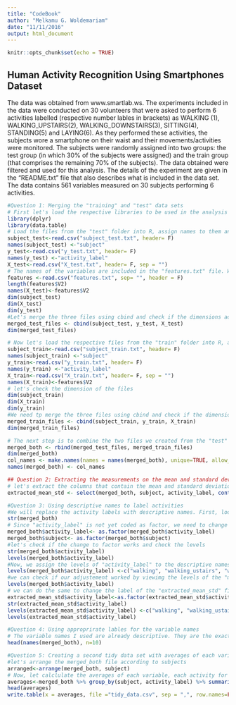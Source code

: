 ```yaml
---
title: "CodeBook"
author: "Melkamu G. Woldemariam"
date: "11/11/2016"
output: html_document
---
```


```r
knitr::opts_chunk$set(echo = TRUE)
```

## Human Activity Recognition Using Smartphones Dataset
The data was obtained from www.smartlab.ws. The experiments included in the data were conducted on 30 volunteers that were asked to perform 6 activities labelled (respective number lables in brackets) as WALKING (1), WALKING_UPSTAIRS(2), WALKING_DOWNSTAIRS(3), SITTING(4), STANDING(5) and LAYING(6). As they performed these activities, the subjects wore a smartphone on their waist and their movements/activities were monitored. The subjects were randomly assigned into two groups: the test group (in which 30% of the subjects were assigned) and the train group (that comprises the remaining 70% of the subjects). The data obtained were filtered and used for this analysis. The details of the experiment are given in the "README.txt" file that also describes what is included in the data set.  The data contains 561 variables measured on 30 subjects performing 6 activities. 

```r
#Question 1: Merging the "training" and "test" data sets
# First let's load the respective libraries to be used in the analysis
library(dplyr)
library(data.table)
# Load the files from the "test" folder into R, assign names to them and check their respective dimensions.
subject_test<-read.csv("subject_test.txt", header= F)
names(subject_test) <-"subject"
y_test<-read.csv("y_test.txt", header= F)
names(y_test) <-"activity_label"
X_test<-read.csv("X_test.txt", header= F, sep = "")
# The names of the variables are included in the "features.txt" file. We will read the file and check the dimensions of the files. 
features <-read.csv("features.txt", sep= "", header = F)
length(features$V2)
names(X_test)<-features$V2
dim(subject_test)
dim(X_test)
dim(y_test)
#Let's merge the three files using cbind and check if the dimensions add up
merged_test_files <- cbind(subject_test, y_test, X_test)
dim(merged_test_files)

# Now let's load the respective files from the "train" folder into R, assign names to them and check their dimensions
subject_train<-read.csv("subject_train.txt", header= F)
names(subject_train) <-"subject"
y_train<-read.csv("y_train.txt", header= F)
names(y_train) <-"activity_label"
X_train<-read.csv("X_train.txt", header= F, sep = "")
names(X_train)<-features$V2
# let's check the dimension of the files
dim(subject_train)
dim(X_train)
dim(y_train)
#We need tp merge the three files using cbind and check if the dimensions add up
merged_train_files <- cbind(subject_train, y_train, X_train)
dim(merged_train_files)

# The next step is to combine the two files we created from the "test" and "train" folders using rbind and generate unique column names
merged_both <- rbind(merged_test_files, merged_train_files)
dim(merged_both)
col_names <- make.names(names = names(merged_both), unique=TRUE, allow_ = TRUE)
names(merged_both) <- col_names
```
```r
## Question 2: Extracting the measurements on the mean and standard deviation
# let's extract the columns that contain the mean and standard deviation of each measurement
extracted_mean_std <- select(merged_both, subject, activity_label, contains("mean") , contains("std"))
```
```r
#Question 3: Using descriptive names to label activities
#We will replace the activity labels with descriptive names. First, look at the structure of the data to see if "activity_label" is coded as factor
str(merged_both)
# Since "activity_label" is not yet coded as factor, we need to change its type to "factor"
merged_both$activity_label<- as.factor(merged_both$activity_label)
merged_both$subject<- as.factor(merged_both$subject)
#let's check if the change to factor works and check the levels
str(merged_both$activity_label)
levels(merged_both$activity_label)
#Now, we assign the levels of "activity_label" to the descriptive names
levels(merged_both$activity_label) <-c("walking", "walking_ustairs", "walking_downstairs", "sitting", "standing", "laying")
#we can check if our adjustement worked by viewimg the levels of the "merged_both$activity_label" column
levels(merged_both$activity_label)
# we can do the same to change the label of the "extracted_mean_std" file
extracted_mean_std$activity_label<-as.factor(extracted_mean_std$activity_label)
str(extracted_mean_std$activity_label)
levels(extracted_mean_std$activity_label) <-c("walking", "walking_ustairs", "walking_downstairs", "sitting", "standing", "laying")
levels(extracted_mean_std$activity_label)
```
```r
#Question 4: Using approprirate lables for the variable names
# The variable names I used are already descriptive. They are the exact names I found in the features file and I replaced the V1, V2, etc with these names.
head(names(merged_both), n=10)
```
```r
#Question 5: Creating a second tidy data set with averages of each variable for each activity and subject
#let's arrange the merged_both file according to subjects
arranged<-arrange(merged_both, subject)
# Now, let calclulate the averages of each variable, each activity for each subject. We first need to group the data frame by subject and activity and summarize the grouped data using the mean function
averages<-merged_both %>% group_by(subject, activity_label) %>% summarize_each (funs(mean))
head(averages)
write.table(x = averages, file ="tidy_data.csv", sep = ",", row.names=FALSE)
```